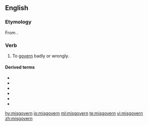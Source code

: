 ==English==

===Etymology===
From {{prefix|mis|govern}}.

===Verb===
{{en-verb|misgoverns|misgoverning|misgoverned|misgoverned}}

# {{context|transitive|lang=en}} To [[govern]] badly or wrongly.

====Derived terms====
* {{l|en|misgovernail}}
* {{l|en|misgovernance}}
* {{l|en|misgoverned}}
* {{l|en|misgoverning}}
* {{l|en|misgovernment}}
* {{l|en|misgovernor}}

[[hy:misgovern]]
[[io:misgovern]]
[[ml:misgovern]]
[[te:misgovern]]
[[vi:misgovern]]
[[zh:misgovern]]